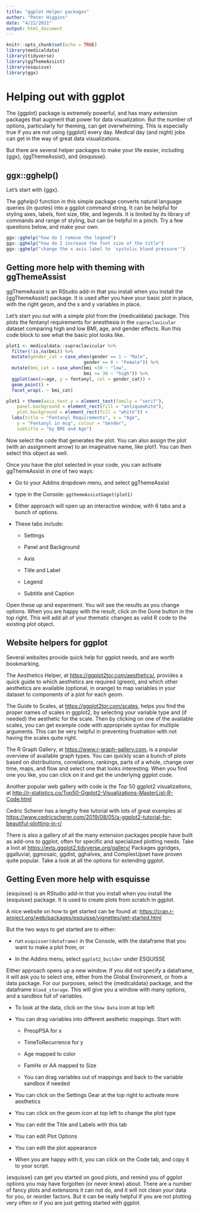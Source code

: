 ```yaml
---
title: "ggplot Helper packages"
author: "Peter Higgins"
date: "4/22/2021"
output: html_document
---
```


```r
knitr::opts_chunk$set(echo = TRUE)
library(medicaldata)
library(tidyverse)
library(ggThemeAssist)
library(esquisse)
library(ggx)
```

# Helping out with ggplot

The {ggplot} package is extremely powerful, and has many extension packages that augment that power for data visualization. But the number of options, particularly for theming, can get overwhelming. This is especially true if you are not using {ggplot} every day. Medical day (and night) jobs can get in the way of great data visualizations.

But there are several helper packages to make your life easier, including {ggx}, {ggThemeAssist}, and {esquisse}.

## ggx::gghelp()

Let's start with {ggx}.

The *gghelp()* function in this simple package converts natural language queries (in quotes) into a ggplot command string. It can be helpful for styling axes, labels, font size, title, and legends. It is limited by its library of commands and range of styling, but can be helpful in a pinch. Try a few questions below, and make your own.

```r
ggx::gghelp("how do I remove the legend")
ggx::gghelp("how do I increase the font size of the title")
ggx::gghelp("change the x axis label to 'systolic blood pressure'")
```

## Getting more help with theming with ggThemeAssist

ggThemeAssist is an RStudio add-in that you install when you install the {ggThemeAssist} package. It is used after you have your basic plot in place, with the right geom, and the x and y variables in place.

Let's start you out with a simple plot from the {medicaldata} package. This plots the fentanyl requirements for anesthesia in the `supraclavicular` dataset comparing high and low BMI, age, and gender effects. Run this code block to see what the basic plot looks like.

```r
plot1 <- medicaldata::supraclavicular %>% 
  filter(!is.na(bmi)) %>% 
  mutate(gender_cat = case_when(gender == 1 ~ "Male",
                             gender == 0 ~ "Female")) %>% 
  mutate(bmi_cat = case_when(bmi <30 ~ "low",
                             bmi >= 30 ~ "high")) %>% 
  ggplot(aes(x=age, y = fentanyl, col = gender_cat)) +
  geom_point() +
  facet_wrap(. ~ bmi_cat) 

plot1 + theme(axis.text.y = element_text(family = "serif"), 
    panel.background = element_rect(fill = "antiquewhite"), 
    plot.background = element_rect(fill = "white")) +
  labs(title = "Fentanyl Requirements", x = "Age", 
    y = "Fentanyl in mcg", colour = "Gender", 
    subtitle = "by BMI and Age")
```

Now select the code that generates the plot. You can also assign the plot (with an assignment arrow) to an imaginative name, like plot1. You can then select this object as well.

Once you have the plot selected in your code, you can activate ggThemeAssist in one of two ways:

-   Go to your Addins dropdown menu, and select ggThemeAssist

-   type in the Console: `ggthemeAssistGaget(plot1)`

-   Either approach will open up an interactive window, with 6 tabs and a bunch of options.

-   These tabs include:

    -   Settings

    -   Panel and Background

    -   Axis

    -   Title and Label

    -   Legend

    -   Subtitle and Caption

Open these up and experiment. You will see the results as you change options. When you are happy with the result, click on the Done button in the top right. This will add all of your thematic changes as valid R code to the existing plot object.

## Website helpers for ggplot

Several websites provide quick help for ggplot needs, and are worth bookmarking.

The Aesthetics Helper, at <https://ggplot2tor.com/aesthetics/>, provides a quick guide to which aesthetics are required (green), and which other aesthetics are available (optional, in orange) to map variables in your dataset to components of a plot for each geom.

The Guide to Scales, at <https://ggplot2tor.com/scales>, helps you find the proper names of scales in ggplot2, by selecting your variable type and (if needed) the aesthetic for the scale. Then by clicking on one of the available scales, you can get example code with appropriate syntax for multiple arguments. This can be very helpful in preventing frustration with not having the scales quite right.

The R Graph Gallery, at <https://www.r-graph-gallery.com>, is a popular overview of available graph types. You can quickly scan a bunch of plots based on distributions, correlations, rankings, parts of a whole, change over time, maps, and flow and select one that looks interesting. When you find one you like, you can click on it and get the underlying ggplot code.

Another popular web gallery with code is the Top 50 ggplot2 visualizations, at <http://r-statistics.co/Top50-Ggplot2-Visualizations-MasterList-R-Code.html>

Cedric Scherer has a lengthy free tutorial with lots of great examples at <https://www.cedricscherer.com/2019/08/05/a-ggplot2-tutorial-for-beautiful-plotting-in-r/>

There is also a gallery of all the many extension packages people have built as add-ons to ggplot, often for specific and specialized plotting needs. Take a loot at <https://exts.ggplot2.tidyverse.org/gallery/> Packages ggridges, ggalluvial, ggmosaic, ggdist, gghalves, and ComplexUpset have proven quite popular. Take a look at all the options for extending ggplot.

## Getting Even more help with esquisse

{esquisse} is an RStudio add-in that you install when you install the {esquisse} package. It is used to create plots from scratch in ggplot.

A nice website on how to get started can be found at: <https://cran.r-project.org/web/packages/esquisse/vignettes/get-started.html>

But the two ways to get started are to either:

-   run `esquisser(dataframe)` in the Console, with the dataframe that you want to make a plot from, or

-   In the Addins menu, select `ggplot2_builder` under ESQUISSE

Either approach opens up a new window. If you did not specify a dataframe, it will ask you to select one, either from the Global Environment, or from a data package. For our purposes, select the {medicaldata} package, and the dataframe `blood_storage`. This will give you a window with many options, and a sandbox full of variables.

-   To look at the data, click on the `Show Data` icon at top left

-   You can drag variables into different aesthetic mappings. Start with

    -   PreopPSA for x

    -   TimeToRecurrence for y

    -   Age mapped to color

    -   FamHx or AA mapped to Size

    -   You can drag variables out of mappings and back to the variable sandbox if needed

-   You can click on the Settings Gear at the top right to activate more aesthetics

-   You can click on the geom icon at top left to change the plot type

-   You can edit the Title and Labels with this tab

-   You can edit Plot Options

-   You can edit the plot appearance

-   When you are happy with it, you can click on the Code tab, and copy it to your script.

{esquisse} can get you started on good plots, and remind you of ggplot options you may have forgotten (or never knew) about. There are a number of fancy plots and extensions it can not do, and it will not clean your data for you, or reorder factors. But it can be really helpful if you are not plotting very often or if you are just getting started with ggplot.
